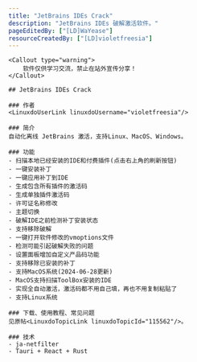 ```yaml
---
title: "JetBrains IDEs Crack"
description: "JetBrains IDEs 破解激活软件。"
pageEditedBy: ["[LD]WaYease"]
resourceCreatedBy: ["[LD]violetfreesia"]
---
```



<StandardLayout>

    <Callout type="warning">
        软件仅供学习交流，禁止在站外宣传分享！
    </Callout>

    ## JetBrains IDEs Crack

    ### 作者
    <LinuxdoUserLink linuxdoUsername="violetfreesia"/>

    ### 简介
    自动化离线 JetBrains 激活，支持Linux、MacOS、Windows。

    ### 功能
    - 扫描本地已经安装的IDE和付费插件(点击右上角的刷新按钮)
    - 一键安装补丁
    - 一键应用补丁到IDE
    - 生成包含所有插件的激活码
    - 生成单独插件激活码
    - 许可证名称修改
    - 主题切换
    - 破解IDE之前检测补丁安装状态
    - 支持移除破解
    - 一键打开软件修改的vmoptions文件
    - 检测可能引起破解失败的问题
    - 设置面板增加自定义产品码功能
    - 支持移除已安装的补丁
    - 支持MacOS系统(2024-06-28更新)
    - MacOS支持扫描ToolBox安装的IDE
    - 实现全自动激活，激活码都不用自己填，再也不用复制粘贴了
    - 支持Linux系统

    ### 下载、使用教程、常见问题
    见原帖<LinuxdoTopicLink linuxdoTopicId="115562"/>。

    ### 技术
    - ja-netfilter
    - Tauri + React + Rust

</StandardLayout>